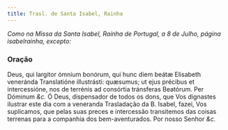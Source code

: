 ```yaml
---
title: Trasl. de Santa Isabel, Rainha
---
```


<em>
  Como na Missa da Santa Isabel, Rainha de Portugal, a 8 de Julho, página
  isabelrainha, excepto:
</em>

### Oração

<div class="grid grid-cols-2 gap-5">
  <span class="text-justify">
    Deus, qui largitor ómnium bonórum, qui hunc diem beátæ Elisabeth veneránda
    Translatióne illustrásti: quæsumus; ut ejus précibus et intercessióne, nos
    de terrénis ad consórtia tránsferas Beatórum. Per Dóminum <em>&c.</em>
  </span>
  <span class="text-justify">
    Ó Deus, dispensador de todos os dons, que Vos dignastes ilustrar este dia
    com a veneranda Trasladação da B. Isabel, fazei, Vos suplicamos, que pelas
    suas preces e intercessão transitemos das coisas terrenas para a companhia
    dos bem-aventurados. Por nosso Senhor <em>&c.</em>
  </span>
</div>
